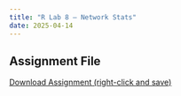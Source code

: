 ```yaml
---
title: "R Lab 8 – Network Stats"
date: 2025-04-14
---
```




## Assignment File

[Download Assignment (right-click and save)](/assignments/r_labs/lab_8_network_stats.qmd)

